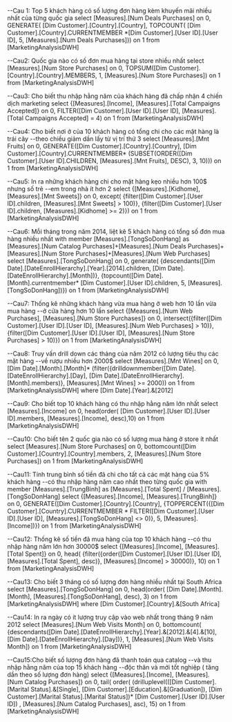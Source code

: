 ﻿--Cau 1: Top 5 khách hàng có số lượng đơn hàng kèm khuyến mãi nhiều nhất của từng quốc gia
select [Measures].[Num Deals Purchases] on 0,
GENERATE( [Dim Customer].[Country].[Country], 
	TOPCOUNT( [Dim Customer].[Country].CURRENTMEMBER
	*[Dim Customer].[User ID].[User ID],
	5, [Measures].[Num Deals Purchases])) on 1
from [MarketingAnalysisDWH]

--Cau2: Quốc gia nào có số đơn mua hàng tại store nhiều nhất
select [Measures].[Num Store Purchases] on 0,
TOPSUM([Dim Customer].[Country].[Country].MEMBERS, 
1, [Measures].[Num Store Purchases]) on 1
from [MarketingAnalysisDWH]

--Cau3: Cho biết thu nhập hằng năm của khách hàng đã chấp nhận 4 chiến dịch marketing
select {[Measures].[Income], [Measures].[Total Campaigns Accepted]} on 0,
	FILTER([Dim Customer].[User ID].[User ID], 
	[Measures].[Total Campaigns Accepted] = 4) on 1
from [MarketingAnalysisDWH]

--Cau4: Cho biết nơi ở của 10 khách hàng có tổng chi cho các mặt hàng là trái cây
--theo chiều giảm dần lấy từ vị trí thứ 3
select [Measures].[Mnt Fruits] on 0,
	GENERATE([Dim Customer].[Country].[Country], 
	[Dim Customer].[Country].CURRENTMEMBER*
		(SUBSET(ORDER([Dim Customer].[User ID].CHILDREN, 
			[Measures].[Mnt Fruits], DESC), 3, 10))) on 1
from [MarketingAnalysisDWH]

--Cau5:  In ra những khách hàng chi cho mặt hàng kẹo nhiều hơn 100$ nhưng số trẻ
--em trong nhà ít hơn 2
select {[Measures].[Kidhome],
[Measures].[Mnt Sweets]} on 0,
except(
	{filter([Dim Customer].[User ID].children,
	[Measures].[Mnt Sweets] > 100)},
	{filter([Dim Customer].[User ID].children,
	[Measures].[Kidhome] >= 2)}) on 1
from [MarketingAnalysisDWH]

--Cau6: Mỗi tháng trong năm 2014, liệt kê 5 khách hàng có tổng số đơn mua hàng nhiều nhất
with member [Measures].[TongSoDonHang] as
[Measures].[Num Catalog Purchases]+[Measures].[Num Deals Purchases]+
[Measures].[Num Store Purchases]+[Measures].[Num Web Purchases]
select [Measures].[TongSoDonHang] on 0,
	generate(
		{descendants([Dim Date].[DateEnrollHierarchy].[Year].[2014].children,
		[Dim Date].[DateEnrollHierarchy].[Month])},
		{topcount([Dim Date].[Month].currentmember*
		[Dim Customer].[User ID].children,
		5, [Measures].[TongSoDonHang])}) on 1
from [MarketingAnalysisDWH]

--Cau7: Thống kê những khách hàng vừa mua hàng ở web hơn 10 lần vừa mua hàng 
--ở cửa hàng hơn 10 lần
select {[Measures].[Num Web Purchases], [Measures].[Num Store Purchases]} on 0,
intersect({filter([Dim Customer].[User ID].[User ID], 
				[Measures].[Num Web Purchases] > 10)},
		{filter([Dim Customer].[User ID].[User ID], 
			[Measures].[Num Store Purchases] > 10)}) on 1
from [MarketingAnalysisDWH]

--Cau8: Truy vấn drill down các tháng của năm 2012 có lượng tiêu thụ các mặt hàng
--về rượu nhiều hơn 2000$
select [Measures].[Mnt Wines] on 0,
[Dim Date].[Month].[Month]*
(filter({drilldownmember([Dim Date].[DateEnrollHierarchy].[Day],
		[Dim Date].[DateEnrollHierarchy].[Month].members)},
	[Measures].[Mnt Wines] >= 2000)) on 1
from [MarketingAnalysisDWH]
where [Dim Date].[Year].&[2012]

--Cau9: Cho biết top 10 khách hàng có thu nhập hằng năm lớn nhất
select [Measures].[Income] on 0,
head(order( [Dim Customer].[User ID].[User ID].members, 
			[Measures].[Income], desc),10) on 1
from [MarketingAnalysisDWH]

--Cau10: Cho biết tên 2 quốc gia nào có số lượng mua hàng ở store ít nhất
select [Measures].[Num Store Purchases] on 0,
bottomcount([Dim Customer].[Country].[Country].members, 
		2, [Measures].[Num Store Purchases]) on 1
from [MarketingAnalysisDWH]

--Cau11: Tính trung bình số tiền đã chi cho tất cả các mặt hàng của 5% khách hàng 
--có thu nhập hàng năm cao nhất theo từng quốc gia
with member [Measures].[TrungBinh] as
[Measures].[Total Spent] / [Measures].[TongSoDonHang]
select {[Measures].[Income], [Measures].[TrungBinh]} on 0,
GENERATE([Dim Customer].[Country].[Country],
    {TOPPERCENT({[Dim Customer].[Country].CURRENTMEMBER 
	* FILTER([Dim Customer].[User ID].[User ID],
	[Measures].[TongSoDonHang] <> 0)}, 5, [Measures].[Income])}) on 1
from [MarketingAnalysisDWH]

--Cau12: Thống kê số tiền đã mua hàng của top 10 khách hàng 
--có thu nhập hàng năm lớn hơn 30000$
select {[Measures].[Income], [Measures].[Total Spent]} on 0,
head(
	{filter({order([Dim Customer].[User ID].[User ID],
	[Measures].[Total Spent], desc)},
	[Measures].[Income] > 30000)}, 10) on 1
from [MarketingAnalysisDWH]

--Cau13: Cho biết 3 tháng có số lượng đơn hàng nhiều nhất tại South Africa
select [Measures].[TongSoDonHang] on 0,
head(order( [Dim Date].[Month].[Month],
	[Measures].[TongSoDonHang], desc), 3) on 1
from [MarketingAnalysisDWH]
where [Dim Customer].[Country].&[South Africa]

--Cau14: In ra ngày có ít lượng truy cập vào web nhất trong tháng 9 năm 2012
select [Measures].[Num Web Visits Month] on 0,
bottomcount( 
{descendants([Dim Date].[DateEnrollHierarchy].[Year].&[2012].&[4].&[10],
	[Dim Date].[DateEnrollHierarchy].[Day])}, 1,
	[Measures].[Num Web Visits Month]) on 1
from [MarketingAnalysisDWH]

--Cau15:Cho biết số lượng đơn hàng đã thanh toán qua catalog 
--và thu nhập hằng năm của top 15 khách hàng
--độc thân và mới tốt nghiệp ( tăng dần theo số lượng đơn hàng)
select {[Measures].[Income], [Measures].[Num Catalog Purchases]} on 0,
tail(
	order(
		(drilluplevel(([Dim Customer].[Marital Status].&[Single],
			[Dim Customer].[Education].&[Graduation]),
			[Dim Customer].[Marital Status].[Marital Status])*
			[Dim Customer].[User ID].[User ID])
			, [Measures].[Num Catalog Purchases], asc), 15) on 1
from [MarketingAnalysisDWH]